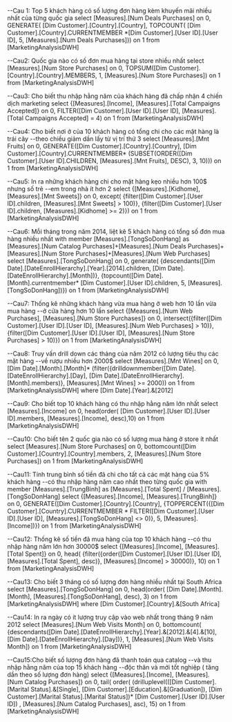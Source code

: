 ﻿--Cau 1: Top 5 khách hàng có số lượng đơn hàng kèm khuyến mãi nhiều nhất của từng quốc gia
select [Measures].[Num Deals Purchases] on 0,
GENERATE( [Dim Customer].[Country].[Country], 
	TOPCOUNT( [Dim Customer].[Country].CURRENTMEMBER
	*[Dim Customer].[User ID].[User ID],
	5, [Measures].[Num Deals Purchases])) on 1
from [MarketingAnalysisDWH]

--Cau2: Quốc gia nào có số đơn mua hàng tại store nhiều nhất
select [Measures].[Num Store Purchases] on 0,
TOPSUM([Dim Customer].[Country].[Country].MEMBERS, 
1, [Measures].[Num Store Purchases]) on 1
from [MarketingAnalysisDWH]

--Cau3: Cho biết thu nhập hằng năm của khách hàng đã chấp nhận 4 chiến dịch marketing
select {[Measures].[Income], [Measures].[Total Campaigns Accepted]} on 0,
	FILTER([Dim Customer].[User ID].[User ID], 
	[Measures].[Total Campaigns Accepted] = 4) on 1
from [MarketingAnalysisDWH]

--Cau4: Cho biết nơi ở của 10 khách hàng có tổng chi cho các mặt hàng là trái cây
--theo chiều giảm dần lấy từ vị trí thứ 3
select [Measures].[Mnt Fruits] on 0,
	GENERATE([Dim Customer].[Country].[Country], 
	[Dim Customer].[Country].CURRENTMEMBER*
		(SUBSET(ORDER([Dim Customer].[User ID].CHILDREN, 
			[Measures].[Mnt Fruits], DESC), 3, 10))) on 1
from [MarketingAnalysisDWH]

--Cau5:  In ra những khách hàng chi cho mặt hàng kẹo nhiều hơn 100$ nhưng số trẻ
--em trong nhà ít hơn 2
select {[Measures].[Kidhome],
[Measures].[Mnt Sweets]} on 0,
except(
	{filter([Dim Customer].[User ID].children,
	[Measures].[Mnt Sweets] > 100)},
	{filter([Dim Customer].[User ID].children,
	[Measures].[Kidhome] >= 2)}) on 1
from [MarketingAnalysisDWH]

--Cau6: Mỗi tháng trong năm 2014, liệt kê 5 khách hàng có tổng số đơn mua hàng nhiều nhất
with member [Measures].[TongSoDonHang] as
[Measures].[Num Catalog Purchases]+[Measures].[Num Deals Purchases]+
[Measures].[Num Store Purchases]+[Measures].[Num Web Purchases]
select [Measures].[TongSoDonHang] on 0,
	generate(
		{descendants([Dim Date].[DateEnrollHierarchy].[Year].[2014].children,
		[Dim Date].[DateEnrollHierarchy].[Month])},
		{topcount([Dim Date].[Month].currentmember*
		[Dim Customer].[User ID].children,
		5, [Measures].[TongSoDonHang])}) on 1
from [MarketingAnalysisDWH]

--Cau7: Thống kê những khách hàng vừa mua hàng ở web hơn 10 lần vừa mua hàng 
--ở cửa hàng hơn 10 lần
select {[Measures].[Num Web Purchases], [Measures].[Num Store Purchases]} on 0,
intersect({filter([Dim Customer].[User ID].[User ID], 
				[Measures].[Num Web Purchases] > 10)},
		{filter([Dim Customer].[User ID].[User ID], 
			[Measures].[Num Store Purchases] > 10)}) on 1
from [MarketingAnalysisDWH]

--Cau8: Truy vấn drill down các tháng của năm 2012 có lượng tiêu thụ các mặt hàng
--về rượu nhiều hơn 2000$
select [Measures].[Mnt Wines] on 0,
[Dim Date].[Month].[Month]*
(filter({drilldownmember([Dim Date].[DateEnrollHierarchy].[Day],
		[Dim Date].[DateEnrollHierarchy].[Month].members)},
	[Measures].[Mnt Wines] >= 2000)) on 1
from [MarketingAnalysisDWH]
where [Dim Date].[Year].&[2012]

--Cau9: Cho biết top 10 khách hàng có thu nhập hằng năm lớn nhất
select [Measures].[Income] on 0,
head(order( [Dim Customer].[User ID].[User ID].members, 
			[Measures].[Income], desc),10) on 1
from [MarketingAnalysisDWH]

--Cau10: Cho biết tên 2 quốc gia nào có số lượng mua hàng ở store ít nhất
select [Measures].[Num Store Purchases] on 0,
bottomcount([Dim Customer].[Country].[Country].members, 
		2, [Measures].[Num Store Purchases]) on 1
from [MarketingAnalysisDWH]

--Cau11: Tính trung bình số tiền đã chi cho tất cả các mặt hàng của 5% khách hàng 
--có thu nhập hàng năm cao nhất theo từng quốc gia
with member [Measures].[TrungBinh] as
[Measures].[Total Spent] / [Measures].[TongSoDonHang]
select {[Measures].[Income], [Measures].[TrungBinh]} on 0,
GENERATE([Dim Customer].[Country].[Country],
    {TOPPERCENT({[Dim Customer].[Country].CURRENTMEMBER 
	* FILTER([Dim Customer].[User ID].[User ID],
	[Measures].[TongSoDonHang] <> 0)}, 5, [Measures].[Income])}) on 1
from [MarketingAnalysisDWH]

--Cau12: Thống kê số tiền đã mua hàng của top 10 khách hàng 
--có thu nhập hàng năm lớn hơn 30000$
select {[Measures].[Income], [Measures].[Total Spent]} on 0,
head(
	{filter({order([Dim Customer].[User ID].[User ID],
	[Measures].[Total Spent], desc)},
	[Measures].[Income] > 30000)}, 10) on 1
from [MarketingAnalysisDWH]

--Cau13: Cho biết 3 tháng có số lượng đơn hàng nhiều nhất tại South Africa
select [Measures].[TongSoDonHang] on 0,
head(order( [Dim Date].[Month].[Month],
	[Measures].[TongSoDonHang], desc), 3) on 1
from [MarketingAnalysisDWH]
where [Dim Customer].[Country].&[South Africa]

--Cau14: In ra ngày có ít lượng truy cập vào web nhất trong tháng 9 năm 2012
select [Measures].[Num Web Visits Month] on 0,
bottomcount( 
{descendants([Dim Date].[DateEnrollHierarchy].[Year].&[2012].&[4].&[10],
	[Dim Date].[DateEnrollHierarchy].[Day])}, 1,
	[Measures].[Num Web Visits Month]) on 1
from [MarketingAnalysisDWH]

--Cau15:Cho biết số lượng đơn hàng đã thanh toán qua catalog 
--và thu nhập hằng năm của top 15 khách hàng
--độc thân và mới tốt nghiệp ( tăng dần theo số lượng đơn hàng)
select {[Measures].[Income], [Measures].[Num Catalog Purchases]} on 0,
tail(
	order(
		(drilluplevel(([Dim Customer].[Marital Status].&[Single],
			[Dim Customer].[Education].&[Graduation]),
			[Dim Customer].[Marital Status].[Marital Status])*
			[Dim Customer].[User ID].[User ID])
			, [Measures].[Num Catalog Purchases], asc), 15) on 1
from [MarketingAnalysisDWH]